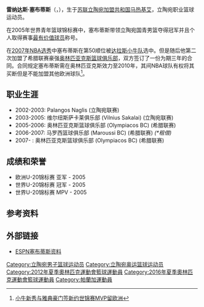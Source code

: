 {{Infobox NBA Player
| name = 雷纳达斯·塞布蒂斯<br/>Renaldas Seibutis
| image = [[File:Renaldas_Seibutis.jpg|150px]]
| nickname = Roni
| league = 希腊联赛
| height_ft = 6 
| height_in = 6 
| weight_lbs = 185
| team = 
| position = [[后卫|后卫]] 
| nationality = Lithuania
| birth_date = {{birth date and age|1985|12|25}}
| birth_place = {{USSR}}[[立陶宛|立陶宛]][[特尔希艾县|马热基艾]]
| death_date = 
| death_place = 
| highschool = 
| college = 
| draft = 第二轮, 第50顺位
| draft_team = [[达拉斯小牛队|达拉斯小牛队]]
| draft_year = 2007
| career_start = 2003年
| career_end =
| former_teams = 维尔纽斯萨卡莱俱乐部 (2003-2005) <br> 奥林匹亚克斯BC (2005-2006) <br> 马罗西本田 (2006-2007)
| awards = 2005, 世界U-20锦标赛[[最有价值球员|MPV]]  
}}

'''雷纳达斯·塞布蒂斯'''（{{lang-lt|'''Renaldas Seibutis'''}}，{{bd|1985年|7月23日||}}），生于[[苏联|苏联]][[立陶宛|立陶宛加盟共和国]][[特尔希艾县|马热基艾]]，立陶宛职业篮球运动员。

在2005年世界青年篮球锦标赛中，塞布蒂斯带领立陶宛国青男篮夺得冠军并且个人取得赛事[[最有价值球员|最有价值球员]]称号。

在[[2007年NBA选秀|2007年NBA选秀]]中塞布蒂斯在第50顺位被[[达拉斯小牛队|达拉斯小牛队]]选中。但是随后他第二次加盟了希腊联赛豪强[[奥林匹亚克斯篮球俱乐部|奥林匹亚克斯篮球俱乐部]]，双方签订了一份为期三年的合同。合同规定塞布蒂斯需在奥林匹亚克斯效力至2010年，其间NBA球队有权将其买断但是不能加盟其他欧洲球队<ref>[http://taiwan.nba.com/200707nba/95714.html 小牛新秀与雅典豪门签新约世锦赛MVP留欧洲]{{dead link|date=2018年5月 |bot=InternetArchiveBot |fix-attempted=yes }}</ref>。

==职业生涯==
*2002-2003: Palangos Naglis (立陶宛联赛)
*2003-2005: 维尔纽斯萨卡莱俱乐部 (Vilnius Sakalai) (立陶宛联赛)
*2005-2006: 奥林匹亚克斯篮球俱乐部 (Olympiacos BC) (希腊联赛)
*2006-2007: 马罗西篮球俱乐部 (Maroussi BC) (希腊联赛) ''(*租借)''
*2007- : 奥林匹亚克斯篮球俱乐部 (Olympiacos BC) (希腊联赛)

==成绩和荣誉==
*欧洲U-20锦标赛 亚军 - 2005
*世界U-20锦标赛 冠军 - 2005
*世界U-20锦标赛 MPV - 2005

==参考资料==
{{Reflist|2}}

== 外部链接 ==
* [http://sports.espn.go.com/nba/players/profile?statsId=4329 ESPN塞布蒂斯资料]{{en}}

{{2007 NBA Draft}}
{{2010年男篮世锦赛立陶宛队阵容}}
{{2012年夏季奥运会立陶宛男子篮球阵容}}
{{2014年男篮世界杯立陶宛队阵容}}
{{2016年夏季奥运会立陶宛男子篮球阵容}}

{{Authority control}}
{{DEFAULTSORT:Seibutis, Renaldas}}
[[Category:立陶宛男子篮球运动员|Category:立陶宛男子篮球运动员]]
[[Category:立陶宛奥运篮球运动员|Category:立陶宛奥运篮球运动员]]
[[Category:2012年夏季奧林匹克運動會籃球運動員|Category:2012年夏季奧林匹克運動會籃球運動員]]
[[Category:2016年夏季奧林匹克運動會籃球運動員|Category:2016年夏季奧林匹克運動會籃球運動員]]
[[Category:帕蘭加運動員|Category:帕蘭加運動員]]